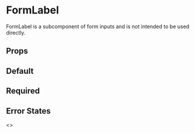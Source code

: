 
<Meta
  title="Components/Form Inputs/Subcomponents/FormLabel"
  component={FormLabel}
  decorators={[withA11y]}
/>

# FormLabel

FormLabel is a subcomponent of form inputs and is not intended to be used directly.

## Props

<Props of={FormLabel} />

## Default

<Preview>
  <Story name="Default">
    <FormLabel labelText="input label" inputId="name" />
  </Story>
</Preview>

## Required

<Preview>
  <Story name="Required">
    <FormLabel labelText="required input label" inputId="name" isFieldRequired />
  </Story>
</Preview>

## Error States

<Preview>
  <Story name="Error States">
    <>
    <FormLabel labelText="input label has error" inputId="name" hasError />
    <FormLabel labelText="required input label has error" inputId="name" hasError isFieldRequired />
    </>
  </Story>
</Preview>
